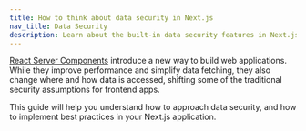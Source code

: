 ```yaml
---
title: How to think about data security in Next.js
nav_title: Data Security
description: Learn about the built-in data security features in Next.js, and how to implement best practices to protect your application's data.
---
```


[React Server Components](https://react.dev/reference/rsc/server-components) introduce a new way to build web applications. While they improve performance and simplify data fetching, they also change where and how data is accessed, shifting some of the traditional security assumptions for frontend apps.

This guide will help you understand how to approach data security, and how to implement best practices in your Next.js application.
